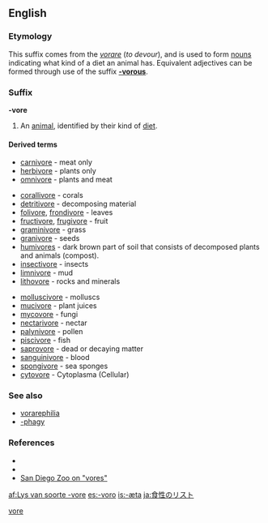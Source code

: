 ==English==

===Etymology===
This suffix comes from the {{L.}} ''[[vorare]]'' (''to devour''), and is used to form [[noun]]s indicating what kind of a diet an animal has. Equivalent adjectives can be formed through use of the suffix '''[[-vorous]]'''.

===Suffix===
'''-vore''' 

# An [[animal]], identified by their kind of [[diet]].

====Derived terms====
{{rel-top|general diets}}
*[[carnivore]] - meat only
*[[herbivore]] - plants only
*[[omnivore]] - plants and meat 
{{rel-bottom}}

{{rel-top|specific diets}}
*[[corallivore]] - corals
*[[detritivore]] - decomposing material
*[[folivore]], [[frondivore]] - leaves
*[[fructivore]], [[frugivore]] - fruit
*[[graminivore]] - grass
*[[granivore]] - seeds
*[[humivores]] - dark brown part of soil that consists of decomposed plants and animals (compost).
*[[insectivore]] - insects
*[[limnivore]] - mud
*[[lithovore]] - rocks and minerals
{{rel-mid}}
*[[molluscivore]] - molluscs
*[[mucivore]] - plant juices
*[[mycovore]] - fungi
*[[nectarivore]] - nectar
*[[palynivore]] - pollen
*[[piscivore]] - fish
*[[saprovore]] - dead or decaying matter
*[[sanguinivore]] - blood
*[[spongivore]] - sea sponges
*[[cytovore]] - Cytoplasma (Cellular)
{{rel-bottom}}

===See also===
* [[vorarephilia]]
* [[-phagy]]

===References===
* {{cite book | last =Molles | first =Manuel C., Jr. | authorlink =Manuel Molles | title =Ecology: Concepts and Applications | publisher =The McGraw-Hill Companies, Inc.| edition = International Edition | date =1999 | location =Dubuque | pages =510pp | url = | doi =QH541.M65 | id = ISBN 0-07-042716-X }}
* {{cite book | last =Smith| first =Robert Leo| authorlink =Robert Leo Smith| coauthors=Thomas M. Smith|title=Elements of Ecology | publisher =Addison-Wesley Publishing Company, Inc.| edition = Fourth Edition | date =2002 | location =Singapore | pages =567pp | url = | doi = | id = ISBN 981-4119-31-8 }}
*[http://www.sandiegozoo.org/kids/readaboutit_ivores.html San Diego Zoo on "vores"]

[[Category: English suffixes|vore]]

[[af:Lys van soorte -vore]]
[[es:-voro]]
[[is:-æta]]
[[ja:食性のリスト]]